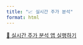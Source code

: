 ```yaml
---
title: "📈 실시간 주가 분석"
format: html
---
```


::: {.center}
[🚀 실시간 주가 분석 앱 실행하기](https: by-sekwonappio-esqshnv7wueapp4da6jrizn.streamlit.app){.button target="_blank"}
:::